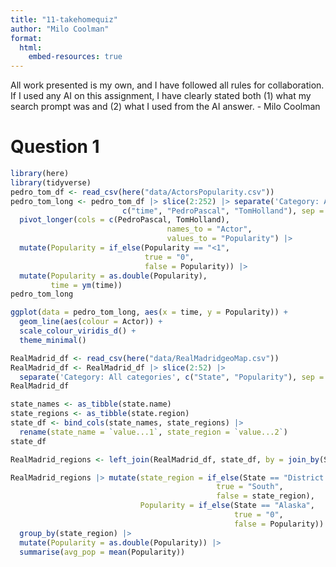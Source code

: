 ```yaml
---
title: "11-takehomequiz"
author: "Milo Coolman"
format:
  html:
    embed-resources: true
---
```


All work presented is my own, and I have followed all rules for collaboration. If I used any AI on this assignment, I have clearly stated both (1) what my search prompt was and (2) what I used from the AI answer.
- Milo Coolman

# Question 1
```r
library(here)
library(tidyverse)
pedro_tom_df <- read_csv(here("data/ActorsPopularity.csv"))
pedro_tom_long <- pedro_tom_df |> slice(2:252) |> separate('Category: All categories', 
                         c("time", "PedroPascal", "TomHolland"), sep = ",") |>
  pivot_longer(cols = c(PedroPascal, TomHolland), 
                                   names_to = "Actor",
                                   values_to = "Popularity") |>
  mutate(Popularity = if_else(Popularity == "<1",
                              true = "0",
                              false = Popularity)) |>
  mutate(Popularity = as.double(Popularity),
         time = ym(time))
pedro_tom_long

ggplot(data = pedro_tom_long, aes(x = time, y = Popularity)) +
  geom_line(aes(colour = Actor)) +
  scale_colour_viridis_d() +
  theme_minimal()
```

```r
RealMadrid_df <- read_csv(here("data/RealMadridgeoMap.csv"))
RealMadrid_df <- RealMadrid_df |> slice(2:52) |>
  separate('Category: All categories', c("State", "Popularity"), sep = ",")
RealMadrid_df

state_names <- as_tibble(state.name)
state_regions <- as_tibble(state.region)
state_df <- bind_cols(state_names, state_regions) |>
  rename(state_name = `value...1`, state_region = `value...2`)
state_df

RealMadrid_regions <- left_join(RealMadrid_df, state_df, by = join_by(State == state_name))

RealMadrid_regions |> mutate(state_region = if_else(State == "District of Columbia", 
                                              true = "South",
                                              false = state_region),
                             Popularity = if_else(State == "Alaska",
                                                  true = "0",
                                                  false = Popularity)) |>
  group_by(state_region) |>
  mutate(Popularity = as.double(Popularity)) |>
  summarise(avg_pop = mean(Popularity))
```


